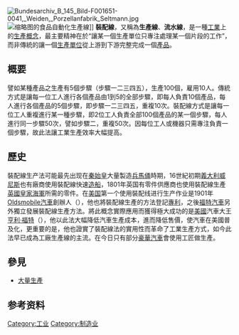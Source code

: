 {{Unreferenced|time=2017-07-30T14:01:26+00:00}}
[[File:Bundesarchiv_B_145_Bild-F001651-0041,_Weiden,_Porzellanfabrik_Seltmann.jpg|thumb]]
[[File:Balbiino_pulgajäätise_liin.jpg|缩略图]]的食品自動化生產線]]
'''裝配線'''，又稱為'''生產線'''、'''流水線'''，是一種[[工業|工業]]上的[[生產概念|生產概念]]，最主要精神在於“讓某一個生產單位只專注處理某一個片段的工作”，而非傳統的讓一個[[生產單位|生產單位]]從上游到下游完整完成一個[[產品|產品]]。

==概要==
譬如某種產品之生產有5個步驟（步驟一二三四五），生產100個，雇用10人。傳統方式是讓每一位工人進行各個產品由1到5的全部步驟，即每人負責10個產品，每人進行各個產品的5個步驟，即步驟一二三四五，重複10次。裝配線方式是讓每一位工人重複進行某一種步驟，即2位工人負責全部100個產品的某一個步驟，每人進行同一步驟50次，譬如步驟二，重複50次。因每位工人或機器只需專注負責一個步驟，故此法讓工業生產效率大幅提高。

==歷史==
裝配線生产法可能最先出现在[[秦始皇|秦始皇]]大量製造[[秦始皇陵兵馬俑|兵馬俑]]時期，16世紀初期[[義大利|義大利]][[威尼斯|威尼斯]]也有廠商使用裝配線快速[[造船|造船]]，1801年英国有零件供應商也使用裝配線生產[[英國皇家海軍|英國皇家海軍]]所需的零件。在[[美国|美国]]第一个使用裝配线进行生产作业是1901年[[奧斯摩比|Oldsmobile汽車]]創辦人{{tsl|en|Ransom Olds|蘭塞姆·奧茨}}（{{lang|en|Ransom Olds}}），他也將裝配線生產的方法登記[[專利|專利]]，之後[[福特汽車|福特汽車]]另外獨立發展裝配線生產方法。將此概念實際應用而獲得極大成功的是[[美國|美國]]汽車大王[[亨利·福特|亨利·福特]]（{{lang|en|Henry Ford}}），他以此法大幅降低汽車生產成本，進而降低售價，使汽車在美國普及化，更重要的是，他也證實了裝配線法的實用性而革命了工業生產方式，如今此法早已成為工廠生產線的主流。在今日只有部分[[豪華汽車|豪華汽車]]會使用工匠做生產。

==參見==
*[[大量生產|大量生產]]

==参考资料==
{{reflist}}

[[Category:工业|Category:工业]]
[[Category:制造业|Category:制造业]]